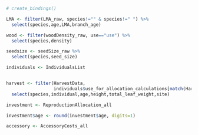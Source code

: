 ```r
# create_bindings()

LMA <- filter(LMA_raw, species!="" & species!=" ") %>%
  select(species,age,LMA,branch_age)

wood <- filter(woodDensity_raw, use=="use") %>%
  select(species,density)

seedsize <- seedSize_raw %>%
  select(species,seed_size)

individuals <- IndividualsList


harvest <- filter(HarvestData,
                  individuals$use_for_allocation_calculations[match(HarvestData$individual, individuals$individual)] & segment==1 & start_end=="end") %>%
  select(species,individual,age,height,total_leaf_weight,site)

investment <- ReproductionAllocation_all

investment$age <- round(investment$age, digits=1)

accessory <- AccessoryCosts_all

```
